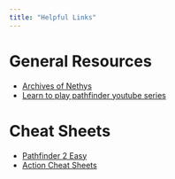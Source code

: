 ```yaml
---
title: "Helpful Links"
---
```

# General Resources

- [Archives of Nethys](https://2e.aonprd.com/)
- [Learn to play pathfinder youtube series](https://www.youtube.com/playlist?list=PLn3PApm8tx0c07YnP3Rztn4MX7ztnWuLx)

# Cheat Sheets

- [Pathfinder 2 Easy](https://pf2easy.com/tree/)
- [Action Cheat Sheets](https://drive.google.com/drive/u/0/mobile/folders/16V0U0JqDV_M-BrPlaK_Nzg5GWrSbLiiJ?pli=1)
